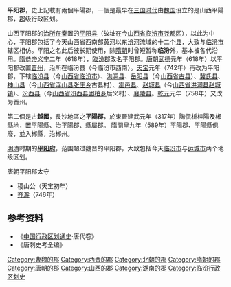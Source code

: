 {{中国地名
|设立=曹魏
|使用=唐朝改稱晉州
|三国=平陽郡
|西晋=平陽郡
|東晋=平陽郡 (陶侃拆桂阳及郴县地置平阳县，县属平阳郡治。）
|南北朝=平陽郡
|隋=臨汾郡
|唐=平陽郡→[[晋州_(北魏)|晉州]]
}}
'''平阳郡'''，史上記載有兩個平陽郡，一個是最早在[[三国时代|三国时代]]由[[曹魏|魏国]]设立的是山西平陽郡，[[郡|郡]]级行政区划。

山西平阳郡的[[治所|治所]]在[[秦朝|秦]]置的[[平阳县_(山西)|平阳县]]（故址在今[[山西省|山西省]][[临汾市|临汾市]][[尧都区|尧都区]]），以此为中心，平阳郡包括了今天山西省西南部[[黄河|黄河]]以东[[汾河|汾河]]流域的十二个[[县|县]]，大致与[[临汾市|临汾市]]辖区相仿。平阳之名此后被长期使用，除[[隋朝|隋朝]]时曾短暂称'''临汾'''外，基本被各代沿用。[[隋恭帝|隋恭帝]][[义宁|义宁]]二年（618年），[[臨汾郡|臨汾郡]]改名平阳郡。[[唐朝|唐朝]][[武德|武德]]元年（618年）以平阳郡改置[[晋州_(北魏)|晋州]]，治所在临汾县（今临汾市西南）。[[天宝_(唐朝)|天宝]]元年（742年）再改为平阳郡，下辖[[临汾县|临汾县]]（今[[山西省|山西省]][[临汾市|临汾市]]）、[[洪洞县|洪洞县]]、[[岳阳县|岳阳县]]（今[[山西省|山西省]][[古县|古县]]）、[[冀氏县|冀氏县]]、[[神山县|神山县]]（今[[山西省|山西省]][[浮山县|浮山县]][[张庄乡|张庄乡]]古县村）、[[霍邑县|霍邑县]]、[[赵城县|赵城县]]（今[[山西省|山西省]][[洪洞县|洪洞县]][[赵城镇|赵城镇]]）、[[汾西县|汾西县]]（今[[山西省|山西省]][[汾西县|汾西县]][[团柏乡|团柏乡]]后义村）、[[襄陵县|襄陵县]]。[[乾元_(唐朝)|乾元]]元年（758年）又改为晋州。

第二個是古'''越國'''，長沙地區之'''平陽郡'''，於東晉建武元年（317年）陶侃析桂陽及郴縣地，置平陽縣、治平陽郡、縣屬郡。
隋開皇九年（589年）平陽郡、平陽縣俱廢，並入郴縣，治郴州。

[[明朝|明]][[清朝|清]]时期的'''[[平阳府|平阳府]]'''，范围超过魏晋的平阳郡，大致包括今天[[临汾市|临汾市]]与[[运城市|运城市]]两个地级区划。

;唐朝平阳郡太守
*稷山公（天宝初年）
*[[齐澣|齐澣]]（746年）

== 参考资料 ==
*《[[中国行政区划通史|中国行政区划通史]]·唐代卷》
*《唐刺史考全编》
{{三國行政區劃|nocat}}
{{晉朝行政區劃|nocat}}
{{十六國行政區劃|nocat}}
{{DEFAULTSORT:P}}
[[Category:曹魏的郡|Category:曹魏的郡]]
[[Category:西晋的郡|Category:西晋的郡]]
[[Category:北朝的郡|Category:北朝的郡]]
[[Category:隋朝的郡|Category:隋朝的郡]]
[[Category:唐朝的郡|Category:唐朝的郡]]
[[Category:山西的郡|Category:山西的郡]]
[[Category:湖南的郡|Category:湖南的郡]]
[[Category:临汾行政区划史|Category:临汾行政区划史]]
